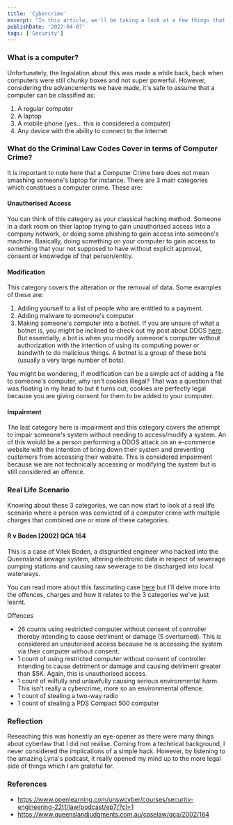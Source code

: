 ```yaml
---
title: 'Cybercrime'
excerpt: "In this article, we'll be taking a look at a few things that are bound to open your mind to really interesting concepts in cyberlaw. For instance, coming from a technical background, did you know that a computer isn't just defined as something that you use to work on assignments??!! Is your mind blown? I know right!! Then, we'll be taking a look at what exactly do the Criminal Code Laws cover in terms of Computer Crimes. Finally, we'll analyse a real life case study where all these concepts and criminal codes come into play."
publishDate: '2022-04-07'
tags: ['Security']
---
```


<div className="markdown">

### What is a computer?

Unfortunately, the legislation about this was made a while back, back when computers were still chunky boxes and not super powerful. However, considering the advancements we have made, it's safe to assume that a computer can be classified as:

1. A regular computer
2. A laptop
3. A mobile phone (yes... this is considered a computer)
4. Any device with the ability to connect to the internet

### What do the Criminal Law Codes Cover in terms of Computer Crime?

It is important to note here that a Computer Crime here does not mean smashing someone's laptop for instance. There are 3 main categories which constitues a computer crime. These are:

#### Unauthorised Access

You can think of this category as your classical hacking method. Someone in a dark room on thier laptop trying to gain unauthorised access into a company network, or doing some phishing to gain access into someone's machine. Basically, doing something on your computer to gain access to something that your not supposed to have without explicit approval, consent or knowledge of that person/entity.

#### Modification

This category covers the alteration or the removal of data. Some examples of these are:

1. Adding yourself to a list of people who are entitled to a payment.
2. Adding malware to someone's computer
3. Making someone's computer into a botnet. If you are unsure of what a botnet is, you might be inclined to check out my post about DDOS [here](https://cookies-sh.web.app/post/ddos-attacks). But essentially, a bot is when you modify someone's computer without authorization with the intention of using its computing power or bandwith to do malicious things. A botnet is a group of these bots (usually a very large number of bots).

You might be wondering, if modification can be a simple act of adding a file to someone's computer, why isn't cookies illegal? That was a question that was floating in my head to but it turns out, cookies are perfectly legal because you are giving consent for them to be added to your computer.

#### Impairment

The last category here is impairment and this category covers the attempt to impair someone's system without needing to access/modify a system. An of this woiuld be a person performing a DDOS attack on an e-commerce website with the intention of bring down their system and preventing customers from accessing their website. This is considered impairment because we are not technically accessing or modifying the system but is still considered an offence.

### Real Life Scenario

Knowing about these 3 categories, we can now start to look at a real life scenario where a person was convicted of a computer crime with multiple charges that combined one or more of these categories.

#### R v Boden [2002] QCA 164

This is a case of Vitek Boden, a disgruntled engineer who hacked into the Queensland sewage system, altering electronic data in respect of sewerage pumping stations and causing raw sewerage to be discharged into local waterways.

You can read more about this fascinating case [here](https://www.queenslandjudgments.com.au/caselaw/qca/2002/164) but I'll delve more into the offences, charges and how it relates to the 3 categories we've just learnt.

Offences

- 26 counts using restricted computer without consent of controller thereby intending to cause detriment or damage (5 overturned). This is considered an unautorised access because he is accessing the system via their computer without consent.
- 1 count of using restricted computer without consent of controller intending to cause detriment or damage and causing detriment greater than $5K. Again, this is unauthorised access.
- 1 count of wilfully and unlawfully causing serious environmental harm. This isn't really a cybercrime, more so an environmental offence.
- 1 count of stealing a two-way radio
- 1 count of stealing a PDS Compact 500 computer

### Reflection

Reseaching this was honestly an eye-opener as there were many things about cyberlaw that I did not realise. Coming from a technical background, I never considered the implications of a simple hack. However, by listening to the amazing Lyria's podcast, it really opened my mind up to the more legal side of things which I am grateful for.

### References

- https://www.openlearning.com/unswcyber/courses/security-engineering-22t1/law/podcast/ep7/?cl=1
- https://www.queenslandjudgments.com.au/caselaw/qca/2002/164


</div>
